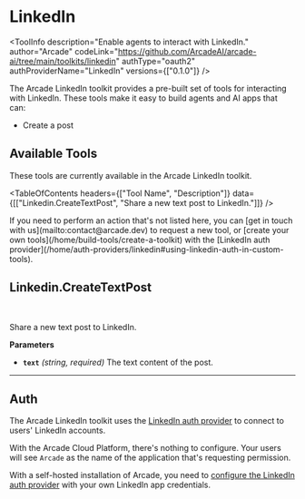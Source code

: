 # LinkedIn


<ToolInfo
  description="Enable agents to interact with LinkedIn."
  author="Arcade"
  codeLink="https://github.com/ArcadeAI/arcade-ai/tree/main/toolkits/linkedin"
  authType="oauth2"
  authProviderName="LinkedIn"
  versions={["0.1.0"]}
/>

<Badges repo="arcadeai/arcade_linkedin" />

The Arcade LinkedIn toolkit provides a pre-built set of tools for interacting with LinkedIn. These tools make it easy to build agents and AI apps that can:

- Create a post

## Available Tools

These tools are currently available in the Arcade LinkedIn toolkit.

<TableOfContents
  headers={["Tool Name", "Description"]}
  data={[["Linkedin.CreateTextPost", "Share a new text post to LinkedIn."]]}
/>

<Callout>
  If you need to perform an action that's not listed here, you can [get in touch
  with us](mailto:contact@arcade.dev) to request a new tool, or [create your own
  tools](/home/build-tools/create-a-toolkit) with the [LinkedIn auth
  provider](/home/auth-providers/linkedin#using-linkedin-auth-in-custom-tools).
</Callout>

## Linkedin.CreateTextPost

<br />
<TabbedCodeBlock
  tabs={[
    {
      label: "Call the Tool with User Authorization",
      content: {
        Python: [
          "/examples/integrations/toolkits/linkedin/create_text_post_example_call_tool.py",
        ],
        JavaScript: [
          "/examples/integrations/toolkits/linkedin/create_text_post_example_call_tool.js",
        ],
      },
    },
  ]}
/>

Share a new text post to LinkedIn.

**Parameters**

- **`text`** _(string, required)_ The text content of the post.

---

## Auth

The Arcade LinkedIn toolkit uses the [LinkedIn auth provider](/home/auth-providers/linkedin) to connect to users' LinkedIn accounts.

With the Arcade Cloud Platform, there's nothing to configure. Your users will see `Arcade` as the name of the application that's requesting permission.

With a self-hosted installation of Arcade, you need to [configure the LinkedIn auth provider](/home/auth-providers/linkedin#configuring-linkedin-auth) with your own LinkedIn app credentials.

<ToolFooter pipPackageName="arcade_linkedin" />
